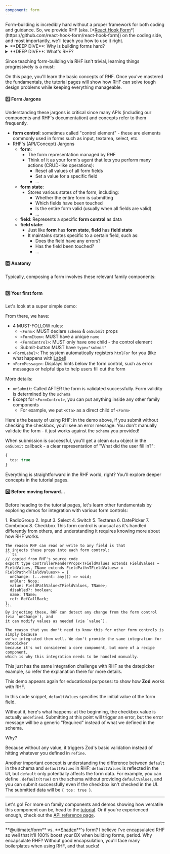 ```yaml
---
component: form
---
```

<QuickDemoSection />
<VersatileTabs2 defaultValue="form-remove-app-from-project" variant="underline">
  <VersatileTabs2Content value="form-remove-app-from-project" demoId="form-remove-app-from-project" showCode={false} />
</VersatileTabs2>

<QuickStartSection />
Form-building is incredibly hard without a proper framework for both coding and guidance.
So, we provide RHF (aka. [*<u>React Hook Form</u>*](https://github.com/react-hook-form/react-hook-form)) on the coding side,
and most importantly, we'll teach you how to use it right.

<details>
<summary>**DEEP DIVE**: Why is building forms hard?</summary>

   In the front-end world, several classic applications are hard to build, including forms.
   (Frankly, compared to others, forms aren't that hard to build)
   They all share the same basic challenge when things get complex:
   - Tons of states to manage.
   - The relationship among states are complicated.

   When the number of states exceeds a certain limit, or/and when the complexity of the relationship among states is higher than a certain threshold,
   it's tough to manage them, so people create another layer of solutions for better management.
   RHF is one of several solutions in the field of form-building.

   For the framework like RHF being great and flexible,
   it's easy to run into many problems without proper guidance when working on complex forms, including:
   - Thinking RHF is incompetent and needing another framework
   - Still having too many states that are hard to manage, leading to considering adding another complexity like RxJS
   - Code seems becoming messier and more complex after using RHF
   - Having no idea how to use RHF to implement certain features
   - ...

   The takeaway here is that building a form requires choosing an appropriate framework,
   but more importantly, you need to learn how to use it correctly.
   This can be a longer journey than expected.
   <br /><br />
</details>



<details>
  <summary>**DEEP DIVE**: What's RHF?</summary>

   I think the introduction on RHF's site isn't ideal for beginners.

   So I'll explain it better here.

  Simply put: It's a headless UI framework.
  The longer answer:
   - It's more of a framework than a library because adopting it means you'll build forms in a unique way provided by RHF.
   Since it's a framework, it's quite extensive to learn, and migrating to other similar libraries won't be trivial.
   - It's also a headless UI, but it mainly provides control toolkits for form state management instead of React components.
   This makes it different from **Radix**'s approach (which offers "headless UI components"), and more similar to **TanStack Table**.
   <br /><br />
</details>

Since teaching form-building via RHF isn't trivial, learning things progressively is a must:

On this page, you'll learn the basic concepts of RHF.
Once you've mastered the fundamentals, the tutorial pages will show
how RHF can solve tough design problems while keeping everything manageable.


#### 1️⃣ Form Jargons
Understanding these jargons is critical since many APIs (including our components and RHF's documentation) and concepts refer to them frequently.

- **form control**: sometimes called "control element" - these are elements commonly used in forms such as input, textarea, select, etc.
- RHF's (API/Concept) Jargons
  - **form**:
    - The form representation managed by RHF
    - Think of it as your form's agent that lets you perform many actions (CRUD-like operations):
      - Reset all values of all form fields
      - Set a value for a specific field
      - ...
  - **form state**:
    - Stores various states of the form, including:
      - Whether the entire form is submitting
      - Which fields have been touched
      - Is the entire form valid (usually when all fields are valid)
      - ...
  - **field**: Represents a specific **form control** as data
  - **field state**:
    - Just like **form** has **form state**, **field** has **field state**
    - It maintains states specific to a certain field, such as:
      - Does the field have any errors?
      - Has the field been touched?
      - ...


#### 2️⃣ Anatomy
Typically, composing a form involves these relevant family components:

```tsx file=./Form.meta.tsx#L11-L19
```


#### 3️⃣ Your first form
Let's look at a super simple demo:
<VersatileTabs2 defaultValue="form-damn-easy-demo" variant="underline">
  <VersatileTabs2Content value="form-damn-easy-demo" demoId="form-damn-easy-demo"/>
</VersatileTabs2>

From there, we have:
- 4 MUST-FOLLOW rules:
  - `<Form>`: MUST declare `schema` & `onSubmit` props
  - `<FormItem>`: MUST have a unique `name`
  - `<FormControl>`: MUST only have one child - the control element
  - Submit-button MUST have `type="submit"`
- `<FormLabel>`: The system automatically registers `htmlFor` for you (like what happens with [Label](./../../label/introduction))
- `<FormMessage>`: Displays hints below the form control, such as error messages or helpful tips to help users fill out the form

More details:
- `onSubmit`: Called AFTER the form is validated successfully. Form validity is determined by the `schema`
- Except for `<FormControl>`, you can put anything inside any other family components
  - For example, we put `<Cta>` as a direct child of `<Form>`

Here's the beauty of using RHF: in the demo above,
if you submit without checking the checkbox, you'll see an error message.
You don't manually validate the form - it just works against the `schema` you provided!

When submission is successful, you'll get a clean `data` object in the `onSubmit` callback -
a clear representation of "What did the user fill in?":
```ts
{
  tos: true
}
```

Everything is straightforward in the RHF world, right?
You'll explore deeper concepts in the tutorial pages.



#### 4️⃣ Before moving forward...

Before heading to the tutorial pages,
let's learn other fundamentals by exploring demos for integration with various form controls:

<VersatileTabs2 defaultValue="form-radiogroup-demo" variant="underline">
  <VersatileTabs2List>
    <VersatileTabs2Trigger value="form-radiogroup-demo">1. RadioGroup</VersatileTabs2Trigger>
    <VersatileTabs2Trigger value="form-input-demo">2. Input</VersatileTabs2Trigger>
    <VersatileTabs2Trigger value="form-select-demo">3. Select</VersatileTabs2Trigger>
    <VersatileTabs2Trigger value="form-switch-demo">4. Switch</VersatileTabs2Trigger>
    <VersatileTabs2Trigger value="form-textarea-demo">5. Textarea</VersatileTabs2Trigger>
    <VersatileTabs2Trigger value="form-datepicker-demo">6. DatePicker</VersatileTabs2Trigger>
    <VersatileTabs2Trigger value="form-combobox-demo">7. Combobox</VersatileTabs2Trigger>
    <VersatileTabs2Trigger value="form-damn-easy-demo-2">8. Checkbox</VersatileTabs2Trigger>
  </VersatileTabs2List>
  <VersatileTabs2Content value="form-radiogroup-demo" demoId="form-radiogroup-demo"/>
  <VersatileTabs2Content value="form-input-demo" demoId="form-input-demo"/>
  <VersatileTabs2Content value="form-select-demo" demoId="form-select-demo"/>
  <VersatileTabs2Content value="form-switch-demo" demoId="form-switch-demo"/>
  <VersatileTabs2Content value="form-textarea-demo" demoId="form-textarea-demo"/>
  <VersatileTabs2Content value="form-datepicker-demo" demoId="form-datepicker-demo">
    This form control is unusual as it's handled differently from others,
    and understanding it requires knowing more about how RHF works.

    The reason RHF can read or write to any field is that
    it injects these props into each form control:
    ```ts
    // copied from RHF's source code
    export type ControllerRenderProps<TFieldValues extends FieldValues = FieldValues, TName extends FieldPath<TFieldValues> = FieldPath<TFieldValues>> = {
      onChange: (...event: any[]) => void;
      onBlur: Noop;
      value: FieldPathValue<TFieldValues, TName>;
      disabled?: boolean;
      name: TName;
      ref: RefCallBack;
    };
    ```
    By injecting these, RHF can detect any change from the form control (via `onChange`), and
    it can modify values as needed (via `value`).

    The reason that you don't need to know this for other form controls is simply because
    we've integrated them well. We don't provide the same integration for datepicker
    because it's not considered a core component, but more of a recipe component,
    which is why this integration needs to be handled manually.

  </VersatileTabs2Content>
  <VersatileTabs2Content value="form-combobox-demo" demoId="form-combobox-demo">
    This just has the same integration challenge with RHF as the datepicker example, so refer the explanation there for more details.
  </VersatileTabs2Content>
  <VersatileTabs2Content value="form-damn-easy-demo-2" demoId="form-damn-easy-demo-2">

  This demo appears again for educational purposes: to show how **Zod** works with RHF.

  In this code snippet, `defaultValues` specifies the initial value of the form field.

  Without it, here's what happens:
  at the beginning, the checkbox value is actually `undefined`. Submitting at this point will trigger an error,
  but the error message will be a generic "Required" instead of what we defined in the schema.

  Why?

  Because without any value, it triggers Zod's basic validation
  instead of hitting whatever you defined in `refine`.

  Another important concept is understanding the difference between `default` in the schema and `defaultValues` in RHF:
  `defaultValues` is reflected in the UI, but `default` only potentially affects the form data.
  For example, you can define `.default(true)` on the schema without providing `defaultValues`,
  and you can submit successfully even if the checkbox isn't checked in the UI. The submitted data will be `{ tos: true }`.

  </VersatileTabs2Content>

</VersatileTabs2>

___

Let's go! For more on family components and demos showing how versatile this component can be, head to the [tutorial](./../tutorial).
Or if you're experienced enough, check out the [API reference page](./../api).

___

<QASection />
<QA2>
  <QA2Item >
    <QA2Trigger>**@uitimate/form** vs. **<u>Shadcn</u>**'s form?</QA2Trigger>
     <QA2Content>
        I believe I've encapsulated RHF so well that it'll 100% boost your DX when building forms, period.
     </QA2Content>
   </QA2Item>
  <QA2Item >
    <QA2Trigger>Why encapsulate RHF?</QA2Trigger>
     <QA2Content>
        Without good encapsulation, you'll face many boilerplates when using RHF,
        and that sucks!
     </QA2Content>
   </QA2Item>

</QA2>